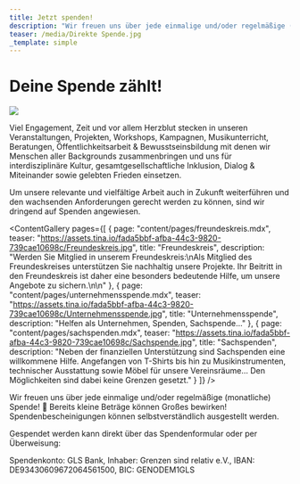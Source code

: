```yaml
---
title: Jetzt spenden!
description: "Wir freuen uns über jede einmalige und/oder regelmäßige (monatliche) Spende! \U0001F642\nBereits kleine Beträge können Großes bewirken!"
teaser: /media/Direkte Spende.jpg
_template: simple
---
```


# Deine Spende zählt!

![](</media/Direkte Spende.jpg>)

Viel Engagement, Zeit und vor allem Herzblut stecken in unseren Veranstaltungen,
Projekten, Workshops, Kampagnen, Musikunterricht, Beratungen,
Öffentlichkeitsarbeit & Bewusstseinsbildung mit denen wir Menschen aller
Backgrounds zusammenbringen und uns für interdisziplinäre Kultur,
gesamtgesellschaftliche Inklusion, Dialog & Miteinander sowie gelebten
Frieden einsetzen.

Um unsere relevante und vielfältige Arbeit auch in Zukunft weiterführen und
den wachsenden Anforderungen gerecht werden zu können, sind wir dringend auf
Spenden angewiesen.

<ContentGallery
  pages={[
    {
      page: "content/pages/freundeskreis.mdx",
      teaser:
        "https://assets.tina.io/fada5bbf-afba-44c3-9820-739cae10698c/Freundeskreis.jpg",
      title: "Freundeskreis",
      description:
        "Werden Sie Mitglied in unserem Freundeskreis:\nAls Mitglied des Freundeskreises unterstützen Sie nachhaltig unsere Projekte. Ihr Beitritt in den Freundeskreis ist daher eine besonders bedeutende Hilfe, um unsere Angebote zu sichern.\n\n"
    },
    {
      page: "content/pages/unternehmensspende.mdx",
      teaser:
        "https://assets.tina.io/fada5bbf-afba-44c3-9820-739cae10698c/Unternehmensspende.jpg",
      title: "Unternehmensspende",
      description: "Helfen als Unternehmen, Spenden, Sachspende..."
    },
    {
      page: "content/pages/sachspenden.mdx",
      teaser:
        "https://assets.tina.io/fada5bbf-afba-44c3-9820-739cae10698c/Sachspende.jpg",
      title: "Sachspenden",
      description:
        "Neben der finanziellen Unterstützung sind Sachspenden eine willkommene Hilfe. Angefangen von T-Shirts bis hin zu Musikinstrumenten, technischer Ausstattung sowie Möbel für unsere Vereinsräume... Den Möglichkeiten sind dabei keine Grenzen gesetzt."
    }
  ]}
/>

Wir freuen uns über jede einmalige und/oder regelmäßige (monatliche) Spende! 🙂
Bereits kleine Beträge können Großes bewirken!
Spendenbescheinigungen können selbstverständlich ausgestellt werden.

Gespendet werden kann direkt über das Spendenformular oder per Überweisung:

Spendenkonto: GLS Bank, Inhaber: Grenzen sind relativ e.V., IBAN: DE93430609672064561500, BIC: GENODEM1GLS

<DonationForm />

